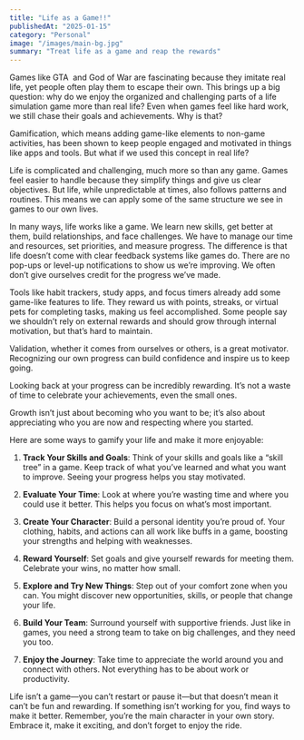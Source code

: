 ```yaml
---
title: "Life as a Game!!"
publishedAt: "2025-01-15"
category: "Personal"
image: "/images/main-bg.jpg"
summary: "Treat life as a game and reap the rewards"
---
```


Games like GTA  and God of War are fascinating because they imitate real life, yet people often play them to escape their own. This brings up a big question: why do we enjoy the organized and challenging parts of a life simulation game more than real life? Even when games feel like hard work, we still chase their goals and achievements. Why is that?

Gamification, which means adding game-like elements to non-game activities, has been shown to keep people engaged and motivated in things like apps and tools. But what if we used this concept in real life?

Life is complicated and challenging, much more so than any game. Games feel easier to handle because they simplify things and give us clear objectives. But life, while unpredictable at times, also follows patterns and routines. This means we can apply some of the same structure we see in games to our own lives.

In many ways, life works like a game. We learn new skills, get better at them, build relationships, and face challenges. We have to manage our time and resources, set priorities, and measure progress. The difference is that life doesn’t come with clear feedback systems like games do. There are no pop-ups or level-up notifications to show us we’re improving. We often don’t give ourselves credit for the progress we’ve made.

Tools like habit trackers, study apps, and focus timers already add some game-like features to life. They reward us with points, streaks, or virtual pets for completing tasks, making us feel accomplished. Some people say we shouldn’t rely on external rewards and should grow through internal motivation, but that’s hard to maintain.&#x20;

Validation, whether it comes from ourselves or others, is a great motivator. Recognizing our own progress can build confidence and inspire us to keep going.

Looking back at your progress can be incredibly rewarding. It’s not a waste of time to celebrate your achievements, even the small ones.&#x20;

Growth isn’t just about becoming who you want to be; it’s also about appreciating who you are now and respecting where you started.

Here are some ways to gamify your life and make it more enjoyable:

1. **Track Your Skills and Goals**: Think of your skills and goals like a “skill tree” in a game. Keep track of what you’ve learned and what you want to improve. Seeing your progress helps you stay motivated.

2. **Evaluate Your Time**: Look at where you’re wasting time and where you could use it better. This helps you focus on what’s most important.

3. **Create Your Character**: Build a personal identity you’re proud of. Your clothing, habits, and actions can all work like buffs in a game, boosting your strengths and helping with weaknesses.

4. **Reward Yourself**: Set goals and give yourself rewards for meeting them. Celebrate your wins, no matter how small.

5. **Explore and Try New Things**: Step out of your comfort zone when you can. You might discover new opportunities, skills, or people that change your life.

6. **Build Your Team**: Surround yourself with supportive friends. Just like in games, you need a strong team to take on big challenges, and they need you too.

7. **Enjoy the Journey**: Take time to appreciate the world around you and connect with others. Not everything has to be about work or productivity.

Life isn’t a game—you can’t restart or pause it—but that doesn’t mean it can’t be fun and rewarding. If something isn’t working for you, find ways to make it better. Remember, you’re the main character in your own story. Embrace it, make it exciting, and don’t forget to enjoy the ride.
